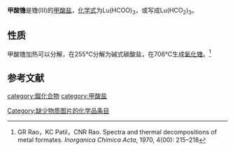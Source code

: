 {{NoteTA
| T = zh-cn:甲酸镥; zh-hk:甲酸鑥; zh-tw:甲酸鎦;
| 1 = zh-cn:镥; zh-hk:鑥; zh-tw:鎦;
}}
{{chembox
| Verifiedfields = 
| Watchedfields = 
| verifiedrevid = 
| Name = 甲酸镥
| CustomizedImage=[[File:Lu3+.svg|62px]][[File:Formate.svg|78px]]<br />[[File:Formate.svg|78px]][[File:Formate.svg|78px]]
| IUPACName = 
| OtherNames = 
|Section1={{Chembox Identifiers
| CASNo_Ref = {{cascite|correct|CAS}}
| CASNo = 3118-66-9
| UNII_Ref = 
| UNII = 
| EINECS = 
| PubChem = 
| InChI = 
| SMILES = 
  }}
|Section3={{Chembox Properties
| Formula = Lu(HCOO)<sub>3</sub>
| MolarMass = 310.024
| Appearance = 无色晶体
| Solubility = 
| MeltingPt = 
| MeltingPt_notes = 
  }}
}}

'''甲酸镥'''是镥(III)的[[甲酸盐|甲酸盐]]，[[化学式|化学式]]为Lu(HCOO)<sub>3</sub>，或写成Lu(HCO<sub>2</sub>)<sub>3</sub>。

==性质==
甲酸镥加热可以分解，在255℃分解为碱式碳酸盐，在706℃生成[[氧化镥|氧化镥]]。<ref>GR Rao，KC Patil，CNR Rao. Spectra and thermal decompositions of metal formates. ''Inorganica Chimica Acta'', 1970, 4(00): 215–218</ref>
==参考文献==
{{reflist}}

{{镥化合物}}
{{甲酸盐}}
[[category:鎦化合物|category:鎦化合物]]
[[category:甲酸盐|category:甲酸盐]]
[[Category:缺少物质图片的化学品条目|Category:缺少物质图片的化学品条目]]